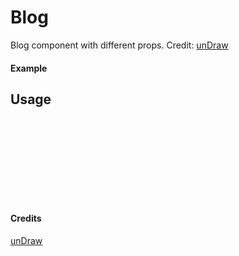 
<Meta of={Blog} title="unDraw/Blog" />

# Blog

Blog component with different props.
Credit: [unDraw](https://undraw.co/illustrations)

#### Example

<Canvas of={Blog.Primary} />

## Usage

```ts
import { Blog } from "yadl-ui";

const Example = () => {
  return (
      <Blog />
  );
};

export default Example;
```

#### Credits
[unDraw](https://undraw.co/illustrations)
